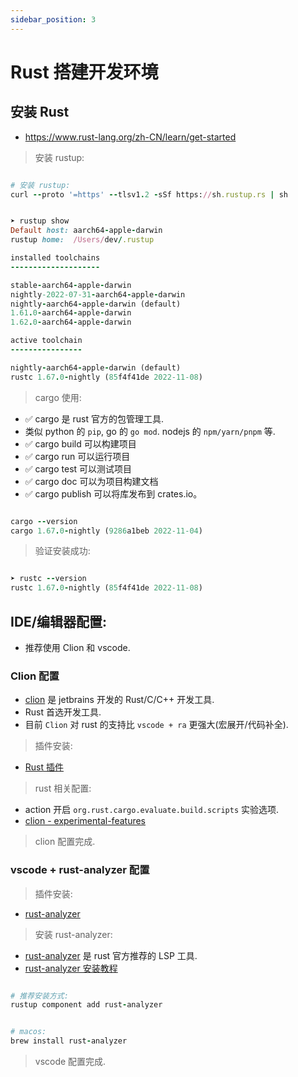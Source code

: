 ```yaml
---
sidebar_position: 3
---
```





# Rust 搭建开发环境


## 安装 Rust

- https://www.rust-lang.org/zh-CN/learn/get-started


> 安装 rustup:


```ruby

# 安装 rustup:
curl --proto '=https' --tlsv1.2 -sSf https://sh.rustup.rs | sh


➤ rustup show
Default host: aarch64-apple-darwin
rustup home:  /Users/dev/.rustup

installed toolchains
--------------------

stable-aarch64-apple-darwin
nightly-2022-07-31-aarch64-apple-darwin
nightly-aarch64-apple-darwin (default)
1.61.0-aarch64-apple-darwin
1.62.0-aarch64-apple-darwin

active toolchain
----------------

nightly-aarch64-apple-darwin (default)
rustc 1.67.0-nightly (85f4f41de 2022-11-08)


```

> cargo 使用:

- ✅ cargo 是 rust 官方的包管理工具.
- 类似 python 的 `pip`, go 的 `go mod`. nodejs 的 `npm/yarn/pnpm` 等.
- ✅ cargo build 可以构建项目
- ✅ cargo run 可以运行项目
- ✅ cargo test 可以测试项目
- ✅ cargo doc 可以为项目构建文档
- ✅ cargo publish 可以将库发布到 crates.io。

```ruby

cargo --version
cargo 1.67.0-nightly (9286a1beb 2022-11-04)

```

> 验证安装成功:


```ruby

➤ rustc --version
rustc 1.67.0-nightly (85f4f41de 2022-11-08)

```

## IDE/编辑器配置:

- 推荐使用 Clion 和 vscode.


### Clion 配置

- [clion](https://www.jetbrains.com/zh-cn/clion/) 是 jetbrains 开发的 Rust/C/C++ 开发工具.
- Rust 首选开发工具.
- 目前 `Clion` 对 rust 的支持比 `vscode + ra` 更强大(宏展开/代码补全).


> 插件安装:

- [Rust 插件](https://plugins.jetbrains.com/plugin/8182-rust)

> rust 相关配置:

- action 开启 `org.rust.cargo.evaluate.build.scripts` 实验选项.
- [clion - experimental-features](https://plugins.jetbrains.com/plugin/8182-rust/docs/rust-faq.html#experimental-features)

> clion 配置完成.

### vscode + rust-analyzer 配置

> 插件安装:

- [rust-analyzer](https://marketplace.visualstudio.com/items?itemName=rust-lang.rust-analyzer)

> 安装 rust-analyzer:

- [rust-analyzer](https://github.com/rust-lang/rust-analyzer) 是 rust 官方推荐的 LSP 工具.
- [rust-analyzer 安装教程](https://rust-analyzer.github.io/manual.html#rustup)


```ruby

# 推荐安装方式:
rustup component add rust-analyzer


# macos:
brew install rust-analyzer


```

> vscode 配置完成.


